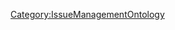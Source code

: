 <includeonly>{{METADATA|Keywords={{{HasKeyword|}}}|HasEntityTitle={{{HasEntityTitle}}}|HasEntityBlurb={{{HasEntityBlurb|}}}|HasEntityType=Issue}}
{{Annotation|AnnotationPredicate=ManagedBy|AnnotationObjects={{{ManagedBy|}}}}}
</includeonly>
<noinclude>[[Category:IssueManagementOntology]]</noinclude>
